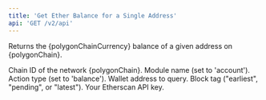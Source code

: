 ```yaml
---
title: 'Get Ether Balance for a Single Address'
api: 'GET /v2/api'
---
```



Returns the {polygonChainCurrency} balance of a given address on {polygonChain}.

  <ParamField query="chainid" type="string" initialValue="somevalue" default="somevalue" placeholder="test">
    Chain ID of the network {polygonChain}.
  </ParamField>
  <ParamField query="module" type="string" initialValue="account">
    Module name (set to 'account').
  </ParamField>
  <ParamField query="action" type="string" initialValue="balance">
    Action type (set to 'balance').
  </ParamField>
  <ParamField query="address" type="string" initialValue="0xde0b295669a9fd93d5f28d9ec85e40f4cb697bae">
    Wallet address to query.
  </ParamField>
  <ParamField query="tag" type="string" initialValue="latest">
    Block tag ("earliest", "pending", or "latest").
  </ParamField>
  <ParamField query="apikey" type="string">
    Your Etherscan API key.
  </ParamField>
